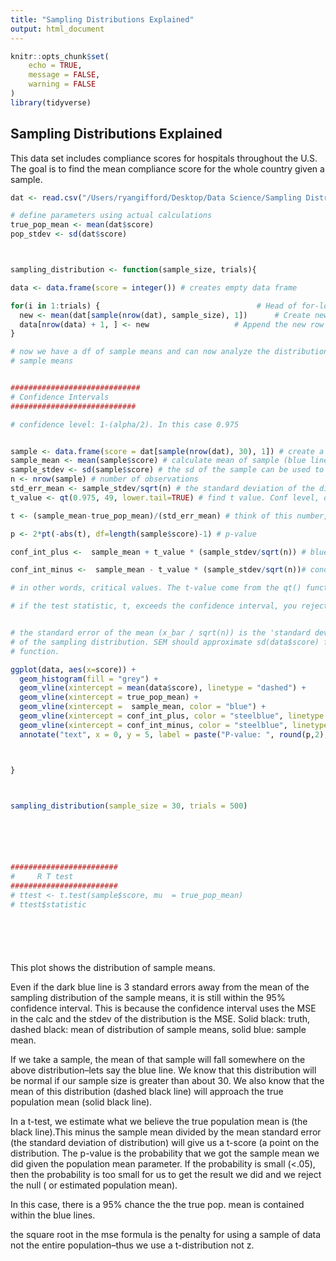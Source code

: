 ```yaml
---
title: "Sampling Distributions Explained"
output: html_document
---
```


```r
knitr::opts_chunk$set(
	echo = TRUE,
	message = FALSE,
	warning = FALSE
)
library(tidyverse)
```

## Sampling Distributions Explained

This data set includes compliance scores for hospitals throughout the U.S.
The goal is to find the mean compliance score for the whole country given a sample.

```r


dat <- read.csv("/Users/ryangifford/Desktop/Data Science/Sampling Distributions/compliance_scores.csv") # read in the data

# define parameters using actual calculations
true_pop_mean <- mean(dat$score)
pop_stdev <- sd(dat$score)



sampling_distribution <- function(sample_size, trials){

data <- data.frame(score = integer()) # creates empty data frame

for(i in 1:trials) {                                   # Head of for-loop
  new <- mean(dat[sample(nrow(dat), sample_size), 1])      # Create new row (a sample mean)
  data[nrow(data) + 1, ] <- new                   # Append the new row to existing df
}

# now we have a df of sample means and can now analyze the distribution of the 
# sample means


#############################
# Confidence Intervals
############################

# confidence level: 1-(alpha/2). In this case 0.975


sample <- data.frame(score = dat[sample(nrow(dat), 30), 1]) # create a sample 
sample_mean <- mean(sample$score) # calculate mean of sample (blue line)
sample_stdev <- sd(sample$score) # the sd of the sample can be used to estimate sigma
n <- nrow(sample) # number of observations
std_err_mean <- sample_stdev/sqrt(n) # the standard deviation of the distribution of sample means
t_value <- qt(0.975, 49, lower.tail=TRUE) # find t value. Conf level, degrees of freedom. If this was a normal distribution, the z-score would be 1.96. In other words, 95% of the data would be found within the mean plus/minus 1.96 stdevs.As the degrees of freedom increase, the tails get fatter.

t <- (sample_mean-true_pop_mean)/(std_err_mean) # think of this number, test stat, as the number of standard errors away from the sample mean

p <- 2*pt(-abs(t), df=length(sample$score)-1) # p-value

conf_int_plus <-  sample_mean + t_value * (sample_stdev/sqrt(n)) # blue dashed line

conf_int_minus <-  sample_mean - t_value * (sample_stdev/sqrt(n))# cond int. or 

# in other words, critical values. The t-value come from the qt() function. 

# if the test statistic, t, exceeds the confidence interval, you reject null


# the standard error of the mean (x_bar / sqrt(n)) is the 'standard deviation'
# of the sampling distribution. SEM should approximate sd(data$score) from above
# function. 

ggplot(data, aes(x=score)) + 
  geom_histogram(fill = "grey") + 
  geom_vline(xintercept = mean(data$score), linetype = "dashed") + 
  geom_vline(xintercept = true_pop_mean) +
  geom_vline(xintercept =  sample_mean, color = "blue") +
  geom_vline(xintercept = conf_int_plus, color = "steelblue", linetype = "dashed") + 
  geom_vline(xintercept = conf_int_minus, color = "steelblue", linetype = "dashed") +
  annotate("text", x = 0, y = 5, label = paste("P-value: ", round(p,2), sep = ""))



}



sampling_distribution(sample_size = 30, trials = 500)






########################
#     R T test
########################
# ttest <- t.test(sample$score, mu  = true_pop_mean)
# ttest$statistic







```

This plot shows the distribution of sample means. 

Even if the dark blue line is 3 standard errors away from the mean of the
sampling distribution of the sample means, it is still within the 95%
confidence interval. This is because the confidence interval uses the
MSE in the calc and the stdev of the distribution is the MSE. Solid black:
truth, dashed black: mean of distribution of sample means, solid blue:
sample mean.


If we take a sample, the mean of that sample will fall somewhere on the above distribution--lets say the blue line. We know that this distribution will be normal if our sample size is greater than about 30. We also know that the mean of this distribution (dashed black line) will approach the true population mean (solid black line). 

In a t-test, we estimate what we believe the true population mean is (the black line).This minus the sample mean divided by the mean standard error (the standard deviation of distribution) will give us a t-score (a point on the distribution. The p-value is the probability that we got the sample mean we did given the population mean parameter. If the probability is small (<.05), then the probability is too small for us to get the result we did and we reject the null ( or estimated population mean).

In this case, there is a 95% chance the the true pop. mean is contained within the blue lines. 

the square root in the mse formula is the penalty for using a sample of data not the entire population--thus we use a t-distribution not z. 

